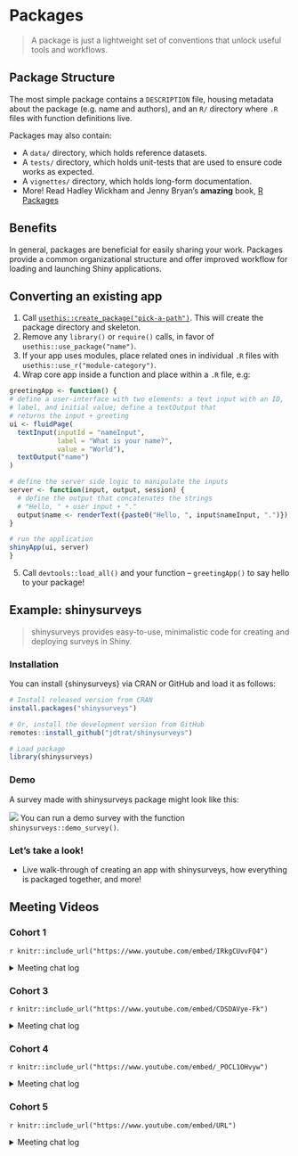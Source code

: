 # Packages

> A package is just a lightweight set of conventions that unlock useful tools and workflows.

## Package Structure

The most simple package contains a `DESCRIPTION` file, housing metadata about the package (e.g. name and authors), and an `R/` directory where `.R` files with function definitions live. 

Packages may also contain:

* A `data/` directory, which holds reference datasets.
* A `tests/` directory, which holds unit-tests that are used to ensure code works as expected.
* A `vignettes/` directory, which holds long-form documentation.
* More! Read Hadley Wickham and Jenny Bryan's **amazing** book, [R Packages](https://r-pkgs.org)

## Benefits

In general, packages are beneficial for easily sharing your work. Packages provide a common organizational structure and offer improved workflow for loading and launching Shiny applications.

## Converting an existing app

1. Call [`usethis::create_package("pick-a-path")`](https://r-pkgs.org/whole-game.html#create_package). This will create the package directory and skeleton. 
2. Remove any `library()` or `require()` calls, in favor of `usethis::use_package("name")`.
3. If your app uses modules, place related ones in individual `.R` files with `usethis::use_r("module-category")`. 
4. Wrap core app inside a function and place within a `.R` file, e.g:

```r

greetingApp <- function() {
# define a user-interface with two elements: a text input with an ID, 
# label, and initial value; define a textOutput that 
# returns the input + greeting
ui <- fluidPage(
  textInput(inputId = "nameInput", 
            label = "What is your name?", 
            value = "World"),
  textOutput("name")
)

# define the server side logic to manipulate the inputs
server <- function(input, output, session) {
  # define the output that concatenates the strings 
  # "Hello, " + user input + "."
  output$name <- renderText({paste0("Hello, ", input$nameInput, ".")})
}

# run the application
shinyApp(ui, server)
}
```

5. Call `devtools::load_all()` and your function -- `greetingApp()` to say hello to your package!

## Example: shinysurveys

> shinysurveys provides easy-to-use, minimalistic code for creating and deploying surveys in Shiny.

### Installation

You can install {shinysurveys} via CRAN or GitHub and load it as follows:

``` .r
# Install released version from CRAN
install.packages("shinysurveys")

# Or, install the development version from GitHub
remotes::install_github("jdtrat/shinysurveys")

# Load package
library(shinysurveys)
```

### Demo

A survey made with shinysurveys package might look like this:

![](https://www.jdtrat.com/project/shinysurveys/shinysurveys-final-demo.gif)
You can run a demo survey with the function `shinysurveys::demo_survey()`.

### Let's take a look!

* Live walk-through of creating an app with shinysurveys, how everything is packaged together, and more!


## Meeting Videos

### Cohort 1

`r knitr::include_url("https://www.youtube.com/embed/IRkgCUvvFQ4")`

<details>
  <summary> Meeting chat log </summary>
  
```
00:16:10	Russ Hyde:	Hi everyone
00:25:15	Robert Overman:	In the past the app itself had to be put into the inst folder of the package
00:27:41	Robert Overman:	So now being able to put it into the R folder makes things a lot easier, than having to do the odd reference back to runapp having it find the source file location to pull the server and ui
00:37:53	Jonathan Trattner:	https://github.com/jdtrat/shinysurveys
```
</details>


### Cohort 3

`r knitr::include_url("https://www.youtube.com/embed/CDSDAVye-Fk")`

<details>
  <summary>Meeting chat log</summary>
```
00:46:57	Brendan Lam:	Your tutorial was helpful, thanks!
```
</details>


### Cohort 4

`r knitr::include_url("https://www.youtube.com/embed/_POCL1OHvyw")`

<details>
  <summary>Meeting chat log</summary>
```
00:33:30	Lydia Gibson:	Hello
00:34:25	Trevin Flickinger:	start
00:50:01	Trevin Flickinger:	“Using @import is not generally considered best practice, but it makes sense here”
01:07:08	Lydia Gibson:	Need to drop for another meeting. See you next week
01:08:22	Trevin Flickinger:	Lydia dropped off the call
01:16:21	Trevin Flickinger:	stop
```
</details>


### Cohort 5

`r knitr::include_url("https://www.youtube.com/embed/URL")`

<details>
  <summary>Meeting chat log</summary>
```
LOG
```
</details>
